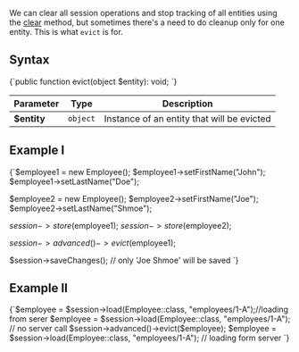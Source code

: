 
We can clear all session operations and stop tracking of all entities using the 
[clear](../../../client-api/session/how-to/clear-a-session.mdx) method, but sometimes 
there's a need to do cleanup only for one entity. This is what `evict` is for.

## Syntax

<TabItem value="evict_1" label="evict_1">
<CodeBlock language="php">
{`public function evict(object $entity): void;
`}
</CodeBlock>
</TabItem>

| Parameter | Type | Description |
| --------- | ---- | ----------- |
| **$entity** | `object` | Instance of an entity that will be evicted |

## Example I

<TabItem value="evict_2" label="evict_2">
<CodeBlock language="php">
{`$employee1 = new Employee();
$employee1->setFirstName("John");
$employee1->setLastName("Doe");

$employee2 = new Employee();
$employee2->setFirstName("Joe");
$employee2->setLastName("Shmoe");

$session->store($employee1);
$session->store($employee2);

$session->advanced()->evict($employee1);

$session->saveChanges(); // only 'Joe Shmoe' will be saved
`}
</CodeBlock>
</TabItem>

## Example II

<TabItem value="evict_3" label="evict_3">
<CodeBlock language="php">
{`$employee = $session->load(Employee::class, "employees/1-A");//loading from serer
$employee = $session->load(Employee::class, "employees/1-A"); // no server call
$session->advanced()->evict($employee);
$employee = $session->load(Employee::class, "employees/1-A"); // loading form server
`}
</CodeBlock>
</TabItem>



